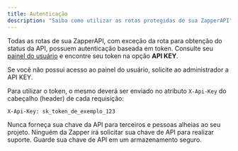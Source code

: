 ```yaml
---
title: Autenticação
description: "Saiba como utilizar as rotas protegidas de sua ZapperAPI"
---
```


Todas as rotas de sua ZapperAPI, com exceção da rota para obtenção do status da 
API, possuem autenticação baseada em token. Consulte seu 
<a href="https://app.zapperapi.com/dash">painel do usuário</a> e encontre seu 
token na opção **API KEY**.

Se você não possui acesso ao painel do usuário, solicite ao administrador a API KEY.

Para utilizar o token, o mesmo deverá ser enviado no atributo `X-Api-Key` do 
cabeçalho (header) de cada requisição:

```
X-Api-Key: sk_token_de_exemplo_123
```

<Card title="‼️ ATENÇÃO">
Nunca forneça sua chave da API para terceiros e pessoas alheias ao seu projeto. 
Ninguém da Zapper irá solicitar sua chave de API para realizar suporte. Guarde 
sua chave de API em um armazenamento seguro.
</Card>
